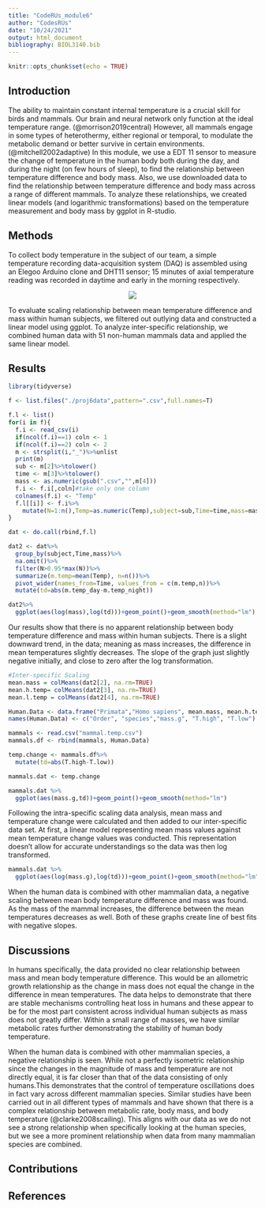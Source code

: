 ```yaml
---
title: "CodeRUs_module6"
author: "CodesRUs"
date: "10/24/2021"
output: html_document
bibliography: BIOL3140.bib
---
```


```r
knitr::opts_chunk$set(echo = TRUE)
```

## Introduction
The ability to maintain constant internal temperature is a crucial skill for birds and mammals. Our brain and neural network only function at the ideal temperature range. (@morrison2019central) However, all mammals engage in some types of heterothermy, either regional or temporal, to modulate the metabolic demand or better survive in certain environments.(@mitchell2002adaptive) In this module, we use a EDT 11 sensor to measure the change of temperature in the human body both during the day, and during the night (on few hours of sleep), to find the relationship between temperature difference and body mass. Also, we use downloaded data to find the relationship between temperature difference and body mass across a range of different mammals. To analyze these relationships, we created linear models (and logarithmic transformations) based on the temperature measurement and body mass by ggplot in R-studio. 

## Methods
To collect body temperature in the subject of our team, a simple temperature recording data-acquisition system (DAQ) is assembled using an Elegoo Arduino clone and DHT11 sensor; 15 minutes of axial temperature reading was recorded in daytime and early in the morning respectively. 

<center>
![](humantempflux.png)  
</center>

To evaluate scaling relationship between mean temperature difference and mass within human subjects, we filtered out outlying data and constructed a linear model using ggplot. To analyze inter-specific relationship, we combined human data with 51 non-human mammals data and applied the same linear model.

## Results
```r
library(tidyverse)

f <- list.files("./proj6data",pattern=".csv",full.names=T)

f.l <- list()
for(i in f){
  f.i <- read_csv(i)
  if(ncol(f.i)==1) coln <- 1
  if(ncol(f.i)==2) coln <- 2
  m <- strsplit(i,"_")%>%unlist
  print(m)
  sub <- m[2]%>%tolower()
  time <- m[3]%>%tolower()
  mass <- as.numeric(gsub(".csv","",m[4]))
  f.i <- f.i[,coln]#take only one column
  colnames(f.i) <- "Temp"
  f.l[[i]] <- f.i%>%
    mutate(N=1:n(),Temp=as.numeric(Temp),subject=sub,Time=time,mass=mass)
}

dat <- do.call(rbind,f.l)
```

```r

dat2 <- dat%>%
  group_by(subject,Time,mass)%>%
  na.omit()%>%
  filter(N>0.95*max(N))%>%
  summarize(m.temp=mean(Temp), n=n())%>%
  pivot_wider(names_from=Time, values_from = c(m.temp,n))%>%
  mutate(td=abs(m.temp_day-m.temp_night))

dat2%>%
  ggplot(aes(log(mass),log(td)))+geom_point()+geom_smooth(method="lm")
```

Our results show that there is no apparent relationship between body temperature difference and mass within human subjects.  There is a slight downward trend, in the data; meaning as mass increases, the difference in mean temperatures slightly decreases. The slope of the graph just slightly negative initially, and close to zero after the log transformation. 

```r
#Inter-specific Scaling
mean.mass = colMeans(dat2[2], na.rm=TRUE)
mean.h.temp= colMeans(dat2[3], na.rm=TRUE)
mean.l.temp = colMeans(dat2[4], na.rm=TRUE)

Human.Data <- data.frame("Primata","Homo sapiens", mean.mass, mean.h.temp, mean.l.temp)
names(Human.Data) <- c("Order", "species","mass.g", "T.high", "T.low")

mammals <- read.csv("mammal.temp.csv")
mammals.df <- rbind(mammals, Human.Data)

temp.change <- mammals.df%>%
  mutate(td=abs(T.high-T.low))

mammals.dat <- temp.change

mammals.dat %>%
  ggplot(aes(mass.g,td))+geom_point()+geom_smooth(method="lm")
```

Following the intra-specific scaling data analysis, mean mass and temperature change were calculated and then added to our inter-specific data set. At first, a linear model representing mean mass values against mean temperature change values was conducted. This representation doesn't allow for accurate understandings so the data was then log transformed.

```r

mammals.dat %>%
  ggplot(aes(log(mass.g),log(td)))+geom_point()+geom_smooth(method="lm")

```

When the human data is combined with other mammalian data, a negative scaling between mean body temperature difference and mass was found. As the mass of the mammal increases, the difference between the mean temperatures decreases as well. Both of these graphs create line of best fits with negative slopes. 


## Discussions

In humans specifically, the data provided no clear relationship between mass and mean body temperature difference. This would be an allometric growth relationship as the change in mass does not equal the change in the difference in mean temperatures. The data helps to demonstrate that there are stable mechanisms controlling heat loss in humans and these appear to be for the most part consistent across individual human subjects as mass does not greatly differ. Within a small range of masses, we have similar metabolic rates further demonstrating the stability of human body temperature.


When the human data is combined with other mammalian species, a negative relationship is seen. While not a perfectly isometric relationship since the changes in the magnitude of mass and temperature are not directly equal, it is far closer than that of the data consisting of only humans.This demonstrates that the control of temperature oscillations does in fact vary across different mammalian species. Similar studies have been carried out in all different types of mammals and have shown that there is a complex relationship between metabolic rate, body mass, and body temperature (@clarke2008scailing). This aligns with our data as we do not see a strong relationship when specifically looking at the human species, but we see a more prominent relationship when data from many mammalian species are combined. 


## Contributions

## References
